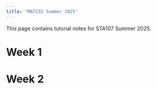 ```yaml
---
title: "MAT232 Summer 2025"
---
```


This page contains tutorial notes for STA107 Summer 2025.

# Week 1



# Week 2
